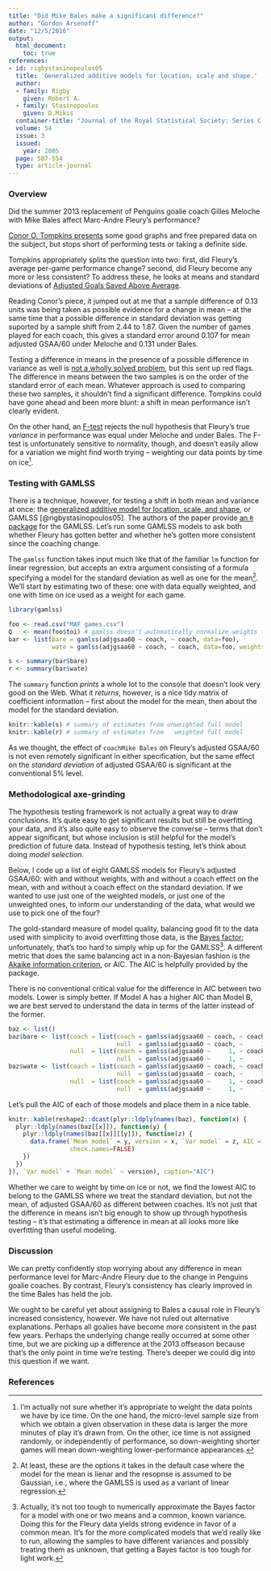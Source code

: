 ```yaml
---
title: "Did Mike Bales make a significant difference?"
author: "Gordon Arsenoff"
date: "12/5/2016"
output:
  html_document:
    toc: true
references:
- id: rigbystasinopoulos05
  title: 'Generalized additive models for location, scale and shape.'
  author:
  - family: Rigby
    given: Robert A.
  - family: Stasinopoulos
    given: D.Mikis
  container-title: "Journal of the Royal Statistical Society: Series C (Applied Statistics)"
  volume: 54
  issue: 3
  issued:
    year: 2005
  page: 507-554
  type: article-journal
---
```

### Overview

Did the summer 2013 replacement of Penguins goalie coach Gilles Meloche with Mike Bales affect Marc-Andre Fleury's performance?

[Conor O. Tompkins presents](http://www.nullhypothesishockey.com/did-mike-bales-make-a-difference/) some good graphs and free prepared data on the subject, but stops short of performing tests or taking a definite side.

Tompkins appropriately splits the question into two: first, did Fleury's average per-game performance change? second, did Fleury become any more or less consistent? To address these, he looks at means and standard deviations of [Adjusted Goals Saved Above Average](https://twitter.com/NMercad).

Reading Conor's piece, it jumped out at me that a sample difference of 0.13 units was being taken as possible evidence for a change in mean -- at the same time that a possible difference in standard deviation was getting suported by a sample shift from 2.44 to 1.87. Given the number of games played for each coach, this gives a standard error around 0.107 for mean adjusted GSAA/60 under Meloche and 0.131 under Bales.

Testing a difference in means in the presence of a possible difference in variance as well is [not a wholly solved problem](https://en.wikipedia.org/wiki/Behrens%E2%80%93Fisher_problem), but this sent up red flags. The difference in means between the two samples is on the order of the standard error of each mean. Whatever approach is used to comparing these two samples, it shouldn't find a significant difference. Tompkins could have gone ahead and been more blunt: a shift in mean performance isn't clearly evident.

On the other hand, an [F-test](https://en.wikipedia.org/wiki/F-test_of_equality_of_variances) rejects the null hypothesis that Fleury's true *variance* in performance was equal under Meloche and under Bales. The F-test is unfortunately sensitive to normality, though, and doesn't easily allow for a variation we might find worth trying -- weighting our data points by time on ice[^wate].

### Testing with GAMLSS

There is a technique, however, for testing a shift in both mean and variance at once: the [generalized additive model for location, scale, and shape](http://www.gamlss.org/wp-content/uploads/2013/01/gamlss-rss.pdf), or GAMLSS [@rigbystasinopoulos05]. The authors of the paper provide [an `R` package](https://cran.r-project.org/web/packages/gamlss/index.html) for the GAMLSS. Let's run some GAMLSS models to ask both whether Fleury has gotten better and whether he's gotten more consistent since the coaching change.

The `gamlss` function takes input much like that of the familiar `lm` function for linear regression, but accepts an extra argument consisting of a formula specifying a model for the standard deviation as well as one for the mean[^default]. We'll start by estimating two of these: one with data equally weighted, and one with time on ice used as a weight for each game.

```r
library(gamlss)

foo <- read.csv("MAF games.csv") 
Q   <- mean(foo$toi) # gamlss doesn't automatically normalize weights to mean 1; must do it ourselves
bar <- list(bare = gamlss(adjgsaa60 ~ coach, ~ coach, data=foo),
            wate = gamlss(adjgsaa60 ~ coach, ~ coach, data=foo, weights=toi/Q))

s <- summary(bar$bare)
r <- summary(bar$wate)
```

The `summary` function *prints* a whole lot to the console that doesn't look very good on the Web. What it *returns*, however, is a nice tidy matrix of coefficient information -- first about the model for the mean, then about the model for the standard deviation.

```r
knitr::kable(s) # summary of estimates from unweighted full model
knitr::kable(r) # summary of estimates from   weighted full model
```

As we thought, the effect of `coachMike Bales` on Fleury's adjusted GSAA/60 is not even remotely significant in either specification, but the same effect on the *standard deviation* of adjusted GSAA/60 is significant at the conventional 5% level.

### Methodological axe-grinding

The hypothesis testing framework is not actually a great way to draw conclusions. It's quite easy to get significant results but still be overfitting your data, and it's also quite easy to observe the converse -- terms that don't appear significant, but whose inclusion is still helpful for the model's prediction of future data. Instead of hypothesis testing, let's think about doing *model selection*.

Below, I code up a list of eight GAMLSS models for Fleury's adjusted GSAA/60: with and without weights, with and without a coach effect on the mean, with and without a coach effect on the standard deviation. If we wanted to use just one of the weighted models, or just one of the unweighted ones, to inform our understanding of the data, what would we use to pick one of the four?

The gold-standard measure of model quality, balancing good fit to the data used with simplicity to avoid overfitting those data, is the [Bayes factor](https://en.wikipedia.org/wiki/Bayes_factor); unfortunately, that's too hard to simply whip up for the GAMLSS[^factor]. A different metric that does the same balancing act in a non-Bayesian fashion is the [Akaike information criterion](https://en.wikipedia.org/wiki/Akaike_information_criterion), or AIC. The AIC is helpfully provided by the package.

There is no conventional critical value for the difference in AIC between two models. Lower is simply better. If Model A has a higher AIC than Model B, we are best served to understand the data in terms of the latter instead of the former.

```r
baz <- list()
baz$bare <- list(coach = list(coach = gamlss(adjgsaa60 ~ coach, ~ coach, data=foo),
                              null  = gamlss(adjgsaa60 ~ coach, ~     1, data=foo)),
                 null  = list(coach = gamlss(adjgsaa60 ~     1, ~ coach, data=foo),
                              null  = gamlss(adjgsaa60 ~     1, ~     1, data=foo)))
baz$wate <- list(coach = list(coach = gamlss(adjgsaa60 ~ coach, ~ coach, data=foo, weights=toi/Q),
                              null  = gamlss(adjgsaa60 ~ coach, ~     1, data=foo, weights=toi/Q)),
                 null  = list(coach = gamlss(adjgsaa60 ~     1, ~ coach, data=foo, weights=toi/Q),
                              null  = gamlss(adjgsaa60 ~     1, ~     1, data=foo, weights=toi/Q)))
```

Let's pull the AIC of each of those models and place them in a nice table.

```r
knitr::kable(reshape2::dcast(plyr::ldply(names(baz), function(x) {
  plyr::ldply(names(baz[[x]]), function(y) {
    plyr::ldply(names(baz[[x]][[y]]), function(z) {
      data.frame(`Mean model` = y, version = x, `Var model` = z, AIC = AIC(baz[[x]][[y]][[z]]),
                 check.names=FALSE)
    })
  })
}), `Var model` + `Mean model` ~ version), caption="AIC")
```

Whether we care to weight by time on ice or not, we find the lowest AIC to belong to the GAMLSS where we treat the standard deviation, but not the mean, of adjusted GSAA/60 as different between coaches. It's not just that the difference in means isn't big enough to show up through hypothesis testing -- it's that estimating a difference in mean at all looks more like overfitting than useful modeling.

### Discussion

We can pretty confidently stop worrying about any difference in mean performance level for Marc-Andre Fleury due to the change in Penguins goalie coaches. By contrast, Fleury's consistency has clearly improved in the time Bales has held the job.

We ought to be careful yet about assigning to Bales a causal role in Fleury's increased consistency, however. We have not ruled out alternative explanations. Perhaps all goalies have become more consistent in the past few years. Perhaps the underlying change really occurred at some other time, but we are picking up a difference at the 2013 offseason because that's the only point in time we're testing. There's deeper we could dig into this question if we want.

[^wate]: I'm actually not sure whether it's appropriate to weight the data points we have by ice time. On the one hand, the micro-level sample size from which we obtain a given observation in these data is larger the more minutes of play it's drawn from. On the other, ice time is not assigned randomly, or independently of performance, so down-weighting shorter games will mean down-weighting lower-performance appearances.
[^default]: At least, these are the options it takes in the default case where the model for the mean is lienar and the resopnse is assumed to be Gaussian, i.e., where the GAMLSS is used as a variant of linear regression.
[^factor]: Actually, it's not too tough to numerically approximate the Bayes factor for a model with one or two means and a common, known variance. Doing this for the Fleury data yields strong evidence in favor of a common mean. It's for the more complicated models that we'd really like to run, allowing the samples to have different variances and possibly treating them as unknown, that getting a Bayes factor is too tough for light work.

### References